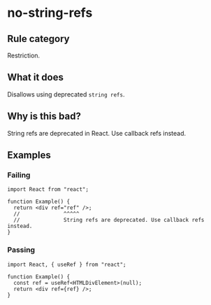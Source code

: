 # no-string-refs

## Rule category

Restriction.

## What it does

Disallows using deprecated `string refs`.

## Why is this bad?

String refs are deprecated in React. Use callback refs instead.

## Examples

### Failing

```tsx twoslash
import React from "react";

function Example() {
  return <div ref="ref" />;
  //              ^^^^^
  //              String refs are deprecated. Use callback refs instead.
}
```

### Passing

```tsx twoslash
import React, { useRef } from "react";

function Example() {
  const ref = useRef<HTMLDivElement>(null);
  return <div ref={ref} />;
}
```
